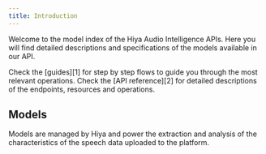 ```yaml
---
title: Introduction
---
```


Welcome to the model index of the Hiya Audio Intelligence APIs. Here you
will find detailed descriptions and specifications of the
models available in our API.

<Tip>
  Check the [guides][1] for step by step flows to guide
  you through the most relevant operations.
</Tip>

<Tip>
  Check the [API reference][2] for detailed descriptions of the
  endpoints, resources and operations.
</Tip>

## Models

Models are managed by Hiya and power the extraction and
analysis of the characteristics of the speech data uploaded
to the platform.

<CardGroup cols={2}>
  <Snippet file="cards/voiceprint-models.mdx" />
  <Snippet file="cards/verification-models.mdx" />
</CardGroup>

[1]: /guides/introduction
[2]: /api-reference/introduction
